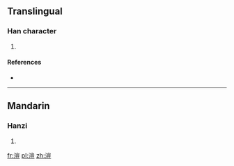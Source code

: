 ==Translingual==

===Han character===
{{Han char|rn=85|rad=水|as=10|sn=13|four=32119|canj=EUMT}}

# {{defn|Han|sort=水10}}

====References====
* {{Han ref|kx=0640.310|dkj=17976|dj=1048.060|hdz=31699.050|uh=6EB0|ud=28336|bh=DE55|bd=56917}}

----

==Mandarin==

===Hanzi===
{{cmn-hanzi|pin=[[qín]] ([[qin2]]), [[yī]] ([[yi1]])|wg=ch'in<sup>2</sup>, i<sup>1</sup>}}

# {{defn|lang=cmn|sort=水10}}

[[fr:溰]]
[[pl:溰]]
[[zh:溰]]